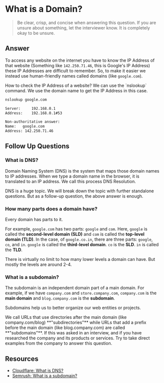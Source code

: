 
# What is a Domain?

> Be clear, crisp, and concise when answering this question. If you are unsure about something, let the interviewer know. It is completely okay to be unsure.

## Answer

To access any website on the internet you have to know the IP Address of that website (Something like `142.250.71.46`, this is Google's IP Address) these IP Addresses are difficult to remember. So, to make it easier we instead use human-friendly names called domains (like `google.com`).

<Callout>
How to check the IP Address of a website? We can use the `nslookup` command. We use the domain name to get the IP Address in this case.

```bash
nslookup google.com

Server:		192.168.0.1
Address:	192.168.0.1#53

Non-authoritative answer:
Name:	google.com
Address: 142.250.71.46
```

</Callout>

## Follow Up Questions

### What is DNS?

Domain Naming System (DNS) is the system that maps those domain names to IP addresses. When we type a domain name in the browser, it is translated to an IP address. We call this process DNS Resolution.

<Callout type='error'>
	DNS is a huge topic. We will break down the topic with further standalone
	questions. But as a follow-up question, the above answer is enough.
</Callout>

### How many parts does a domain have?

Every domain has parts to it.

For example, `google.com` has two parts: `google` and `com`. Here, `google` is called the **second-level domain (SLD)** and `com` is called the **top-level domain (TLD)**. In the case, of `google.co.in`, there are three parts: `google`, `co`, and `in`. `google` is called the **third-level domain**. `co` is the **SLD**. `in` is called the **TLD**.

There is virtually no limit to how many lower levels a domain can have. But mostly the levels are around 2-4.

### What is a subdomain?

The subdomain is an independent domain part of a main domain. For example, if we have `company.com` and `store.company.com`, `company.com` is the **main domain** and `blog.company.com` is the **subdomain**.

Subdomains help us to better organize our web entities or projects.

<Callout>
	We call URLs that use directories after the main domain (like
	company.com/blog) **"subdirectories"** while URLs that add a prefix before the
	main domain (like blog.company.com) are called **"subdomains"**.
</Callout>

<Callout>
	If this was asked in an interview, and if you have researched the company and
	its products or services. Try to take direct examples from the company to
	answer this question.
</Callout>

## Resources

- [Cloudflare: What is DNS?](https://www.cloudflare.com/learning/dns/what-is-dns/)
- [Semrush: What is a subdomain?](https://www.semrush.com/blog/what-is-a-subdomain/)
